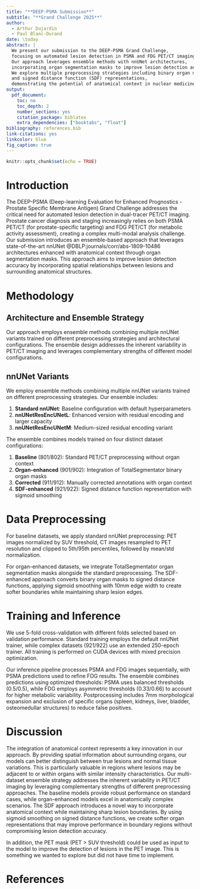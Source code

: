 ```yaml
---
title: "**DEEP-PSMA Submission**"
subtitle: "**Grand Challenge 2025**"
author:
  - Arthur Dujardin
  - Paul Blanc-Durand
date: \today 
abstract: |
  We present our submission to the DEEP-PSMA Grand Challenge, 
  focusing on automated lesion detection in PSMA and FDG PET/CT imaging. 
  Our approach leverages ensemble methods with nnUNet architectures, 
  incorporating organ segmentation masks to improve lesion detection accuracy. 
  We explore multiple preprocessing strategies including binary organ masks
  and signed distance function (SDF) representations, 
  demonstrating the potential of anatomical context in nuclear medicine imaging.
output: 
  pdf_document:
    toc: no
    toc_depth: 2
    number_sections: yes
    citation_package: biblatex
    extra_dependencies: ["booktabs", "float"]
bibliography: references.bib  
link-citations: yes
linkcolor: blue
fig_caption: true
---
```


```r
knitr::opts_chunk$set(echo = TRUE)
```

# Introduction

The DEEP-PSMA (Deep-learning Evaluation for Enhanced Prognostics - Prostate Specific Membrane Antigen) Grand Challenge addresses the critical need for automated lesion detection in dual-tracer PET/CT imaging. Prostate cancer diagnosis and staging increasingly relies on both PSMA PET/CT (for prostate-specific targeting) and FDG PET/CT (for metabolic activity assessment), creating a complex multi-modal analysis challenge.
Our submission introduces an ensemble-based approach that leverages state-of-the-art nnUNet @DBLP:journals/corr/abs-1809-10486  architectures enhanced with anatomical context through organ segmentation masks. This approach aims to improve lesion detection accuracy by incorporating spatial relationships between lesions and surrounding anatomical structures.

# Methodology

## Architecture and Ensemble Strategy

Our approach employs ensemble methods combining multiple nnUNet variants trained on different preprocessing strategies and architectural configurations. The ensemble design addresses the inherent variability in PET/CT imaging and leverages complementary strengths of different model configurations.

## nnUNet Variants

We employ ensemble methods combining multiple nnUNet variants trained on different preprocessing strategies. Our ensemble includes:

1. **Standard nnUNet**: Baseline configuration with default hyperparameters
2. **nnUNetResEncUNetL**: Enhanced version with residual encoding and larger capacity
3. **nnUNetResEncUNetM**: Medium-sized residual encoding variant

The ensemble combines models trained on four distinct dataset configurations:

1. **Baseline** (801/802): Standard PET/CT preprocessing without organ context
2. **Organ-enhanced** (901/902): Integration of TotalSegmentator binary organ masks
3. **Corrected** (911/912): Manually corrected annotations with organ context
4. **SDF-enhanced** (921/922): Signed distance function representation with sigmoid smoothing

# Data Preprocessing

For baseline datasets, we apply standard nnUNet preprocessing: PET images normalized by SUV threshold, CT images resampled to PET resolution and clipped to 5th/95th percentiles, followed by mean/std normalization.

For organ-enhanced datasets, we integrate TotalSegmentator organ segmentation masks alongside the standard preprocessing. The SDF-enhanced approach converts binary organ masks to signed distance functions, applying sigmoid smoothing with 10mm edge width to create softer boundaries while maintaining sharp lesion edges.

# Training and Inference

We use 5-fold cross-validation with different folds selected based on validation performance. 
Standard training employs the default nnUNet trainer, while complex datasets (921/922) use an extended 250-epoch trainer. 
All training is performed on CUDA devices with mixed precision optimization.

Our inference pipeline processes PSMA and FDG images sequentially, with PSMA predictions used to refine FDG results. The ensemble combines predictions using optimized thresholds: PSMA uses balanced thresholds (0.5/0.5), while FDG employs asymmetric thresholds (0.33/0.66) to account for higher metabolic variability.
Postprocessing includes 7mm morphological expansion and exclusion of specific organs (spleen, kidneys, liver, bladder, osteomedullar structures) to reduce false positives.

# Discussion

The integration of anatomical context represents a key innovation in our approach. By providing spatial information about surrounding organs, our models can better distinguish between true lesions and normal tissue variations. This is particularly valuable in regions where lesions may be adjacent to or within organs with similar intensity characteristics.
Our multi-dataset ensemble strategy addresses the inherent variability in PET/CT imaging by leveraging complementary strengths of different preprocessing approaches. The baseline models provide robust performance on standard cases, while organ-enhanced models excel in anatomically complex scenarios.
The SDF approach introduces a novel way to incorporate anatomical context while maintaining sharp lesion boundaries. By using sigmoid smoothing on signed distance functions, we create softer organ representations that may improve performance in boundary regions without compromising lesion detection accuracy.

In addition, the PET mask (PET > SUV threshold) could be used as input to the model to improve the detection of lesions in the PET image.
This is something we wanted to explore but did not have time to implement.

# References

\printbibliography[heading=none]
\def\printbibliography{}
